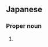 ==Japanese==
{{ja-kanjitab|山|方}}

===Proper noun===
{{ja-pos|proper|やまがた}}

# {{surname|lang=ja|sort=やまがた}}